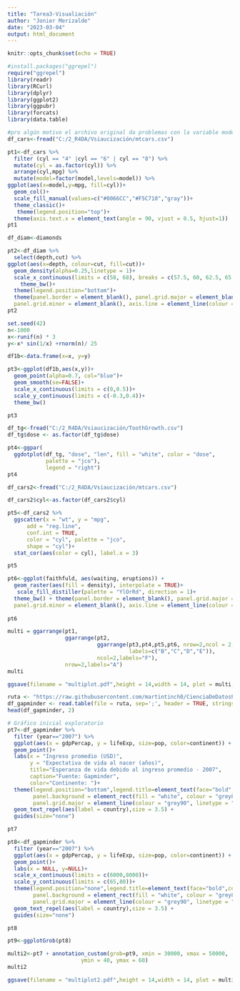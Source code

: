 ```yaml
---
title: "Tarea3-Visualiación"
author: "Jonier Merizalde"
date: "2023-03-04"
output: html_document
---
```


```r
knitr::opts_chunk$set(echo = TRUE)
```


```r
#install.packages("ggrepel")
require("ggrepel")
library(readr)
library(RCurl)
library(dplyr)
library(ggplot2)
library(ggpubr)
library(forcats)
library(data.table)
```


```r
#pro algún motivo el archivo original da problemas con la variable model //procedo con csv
df_cars<-fread("C:/2_R4DA/Vsiaucización/mtcars.csv")

pt1<-df_cars %>% 
  filter (cyl == "4" |cyl == "6" | cyl == "8") %>%  
  mutate(cyl = as.factor(cyl)) %>% 
  arrange(cyl,mpg) %>% 
  mutate(model=factor(model,levels=model)) %>% 
ggplot(aes(x=model,y=mpg, fill=cyl))+
  geom_col()+
  scale_fill_manual(values=c("#0066CC","#F5C710","gray"))+
  theme_classic()+
   theme(legend.position="top")+
  theme(axis.text.x = element_text(angle = 90, vjust = 0.5, hjust=1))
pt1
```

```r
df_diam<-diamonds

pt2<-df_diam %>% 
  select(depth,cut) %>% 
ggplot(aes(x=depth, colour=cut, fill=cut))+
  geom_density(alpha=0.25,linetype = 1)+
  scale_x_continuous(limits = c(58, 68), breaks = c(57.5, 60, 62.5, 65 ,67.5))+
    theme_bw()+
  theme(legend.position="bottom")+
  theme(panel.border = element_blank(), panel.grid.major = element_blank(),
  panel.grid.minor = element_blank(), axis.line = element_line(colour = "black"))
pt2
```

```r
set.seed(42)
n<-1000
x<-runif(n) * 3
y<-x* sin(1/x) +rnorm(n)/ 25

df1b<-data.frame(x=x, y=y)

pt3<-ggplot(df1b,aes(x,y))+
  geom_point(alpha=0.7, col="blue")+
  geom_smooth(se=FALSE)+
  scale_x_continuous(limits = c(0,0.5))+
  scale_y_continuous(limits = c(-0.3,0.4))+
  theme_bw()

pt3
```

```r
df_tg<-fread("C:/2_R4DA/Vsiaucización/ToothGrowth.csv")
df_tg$dose <- as.factor(df_tg$dose)

pt4<-ggpar(
  ggdotplot(df_tg, "dose", "len", fill = "white", color = "dose",
            palette = "jco"),
            legend = "right")
pt4
```

```r
df_cars2<-fread("C:/2_R4DA/Vsiaucización/mtcars.csv")

df_cars2$cyl<-as.factor(df_cars2$cyl)

pt5<-df_cars2 %>% 
  ggscatter(x = "wt", y = "mpg",
      add = "reg.line",                   
      conf.int = TRUE,                 
      color = "cyl", palette = "jco",        
      shape = "cyl")+
  stat_cor(aes(color = cyl), label.x = 3)   

pt5
```

```r
pt6<-ggplot(faithfuld, aes(waiting, eruptions)) +
  geom_raster(aes(fill = density), interpolate = TRUE)+
   scale_fill_distiller(palette = "YlOrRd", direction = 1)+ 
  theme_bw() + theme(panel.border = element_blank(), panel.grid.major = element_blank(),
  panel.grid.minor = element_blank(), axis.line = element_line(colour = "black"))
  
pt6
```

```r
multi = ggarrange(pt1,
                  ggarrange(pt2,
                            ggarrange(pt3,pt4,pt5,pt6, nrow=2,ncol = 2,
                                      labels=c("B","C","D","E")),
                            ncol=2,labels="F"),
                  nrow=2,labels="A")
multi

ggsave(filename = "multiplot.pdf",height = 14,width = 14, plot = multi, dpi = 300)

```



```r
ruta <- "https://raw.githubusercontent.com/martintinch0/CienciaDeDatosParaCuriosos/master/data/gapminder.csv"
df_gapminder <- read.table(file = ruta, sep=';', header = TRUE, stringsAsFactors = FALSE)
head(df_gapminder, 2)

# Gráfico inicial exploratorio
pt7<-df_gapminder %>% 
  filter (year=="2007") %>%
  ggplot(aes(x = gdpPercap, y = lifeExp, size=pop, color=continent)) +
  geom_point()+
  labs(x = "Ingreso promedio (USD)",
       y = "Expectativa de vida al nacer (años)",
       title="Esperanza de vida debido al ingreso promedio - 2007",
       caption="Fuente: Gapminder",
       color="Continente: ")+
  theme(legend.position="bottom",legend.title=element_text(face="bold",color="black",size=10), 
        panel.background = element_rect(fill = "white", colour = "grey80"), 
        panel.grid.major = element_line(colour = "grey90", linetype = "dotted"))+
  geom_text_repel(aes(label = country),size = 3.5) +
  guides(size="none")

pt7

pt8<-df_gapminder %>% 
  filter (year=="2007") %>%
  ggplot(aes(x = gdpPercap, y = lifeExp, size=pop, color=continent)) +
  geom_point()+
  labs(x = NULL, y=NULL)+
  scale_x_continuous(limits = c(6000,8000))+
  scale_y_continuous(limits = c(65,80))+
  theme(legend.position="none",legend.title=element_text(face="bold",color="black",size=10), 
        panel.background = element_rect(fill = "white", colour = "grey80"), 
        panel.grid.major = element_line(colour = "grey90", linetype = "dotted"))+
  geom_text_repel(aes(label = country),size = 3.5) +
  guides(size="none")

pt8

pt9<-ggplotGrob(pt8)

multi2<-pt7 + annotation_custom(grob=pt9, xmin = 30000, xmax = 50000, 
                       ymin = 40, ymax = 60)
multi2

ggsave(filename = "multiplot2.pdf",height = 14,width = 14, plot = multi2, dpi = 300)

```





